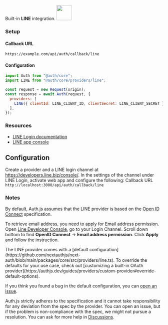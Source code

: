 
<div
  style={{
    backgroundColor: "#000",
    display: "flex",
    justifyContent: "space-between",
    color: "#fff",
    padding: 16,
  }}
>
  <span>
    Built-in <b>LINE</b> integration.
  </span>
  <a href="https://LINE.com">
    <img
      style={{ display: "block" }}
      src="/img/providers/line.svg"
      height="48"
      width="48"
    />
  </a>
</div>

### Setup

#### Callback URL

```
https://example.com/api/auth/callback/line
```

#### Configuration

```js
import Auth from "@auth/core";
import LINE from "@auth/core/providers/line";

const request = new Request(origin);
const response = await Auth(request, {
  providers: [
    LINE({ clientId: LINE_CLIENT_ID, clientSecret: LINE_CLIENT_SECRET }),
  ],
});
```

### Resources

- [LINE Login documentation](https://developers.line.biz/en/docs/line-login/integrate-line-login/)
- [LINE app console](https://developers.line.biz/console/)

## Configuration

Create a provider and a LINE login channel at https://developers.line.biz/console/. In the settings of the channel under LINE Login, activate web app and configure the following: Callback URL `http://localhost:3000/api/auth/callback/line`

### Notes

By default, Auth.js assumes that the LINE provider is
based on the [Open ID Connect](https://openid.net/specs/openid-connect-core-1_0.html) specification.

To retrieve email address, you need to apply for Email address permission. Open [Line Developer Console](https://developers.line.biz/console/), go to your Login Channel. Scroll down bottom to find **OpenID Connect** -> **Email address permission**. Click **Apply** and follow the instruction.

<Callout>
The LINE provider comes with a [default configuration](https://github.com/nextauthjs/next-auth/blob/main/packages/core/src/providers/line.ts).
To override the defaults for your use case, check out [customizing a built-in OAuth provider](https://authjs.dev/guides/providers/custom-provider#override-default-options).

</Callout>

If you think you found a bug in the default configuration, you can [open an issue](https://authjs.dev/new/provider-issue).

Auth.js strictly adheres to the specification and it cannot take responsibility for any deviation from
the spec by the provider. You can open an issue, but if the problem is non-compliance with the spec,
we might not pursue a resolution. You can ask for more help in [Discussions](https://authjs.dev/new/github-discussions).
